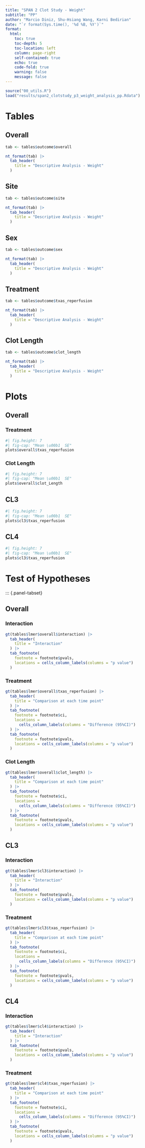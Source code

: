```yaml
---
title: "SPAN 2 Clot Study - Weight"
subtitle: "PP"
author: "Marcio Diniz, Shu-Hsiang Wang, Karni Bedirian"
date: "`r format(Sys.time(), '%d %B, %Y')`"
format: 
  html:
    toc: true
    toc-depth: 5
    toc-location: left
    column: page-right
    self-contained: true
    echo: true
    code-fold: true
    warning: false
    message: false
---
```


```r
source("00_utils.R") 
load("results/span2_clotstudy_p3_weight_analysis_pp.Rdata")
```

# Tables

::: {.panel-tabset}
## Overall


```r
tab <- tables$outcome$overall

nt_format(tab) |>
  tab_header(
    title = "Descriptive Analysis - Weight"
  ) 
```


## Site
```r
tab <- tables$outcome$site

nt_format(tab) |>
  tab_header(
    title = "Descriptive Analysis - Weight"
  ) 

```

## Sex
```r
tab <- tables$outcome$sex

nt_format(tab) |>
  tab_header(
    title = "Descriptive Analysis - Weight"
  ) 
```

## Treatment
```r
tab <- tables$outcome$txas_reperfusion

nt_format(tab) |>
  tab_header(
    title = "Descriptive Analysis - Weight"
  ) 
```

## Clot Length
```r
tab <- tables$outcome$clot_length

nt_format(tab) |>
  tab_header(
    title = "Descriptive Analysis - Weight"
  ) 
```

:::

# Plots 

::: {.panel-tabset}

## Overall

::: {.panel-tabset}

### Treatment

```r
#| fig.height: 7
#| fig-cap: "Mean \u00b1  SE"
plots$overall$txas_reperfusion
```

### Clot Length

```r
#| fig.height: 7
#| fig-cap: "Mean \u00b1  SE"
plots$overall$clot_Length
```

:::

## CL3

```r
#| fig.height: 7
#| fig-cap: "Mean \u00b1  SE"
plots$cl3$txas_reperfusion
```

## CL4

```r
#| fig.height: 7
#| fig-cap: "Mean \u00b1  SE"
plots$cl3$txas_reperfusion
```

:::

# Test of Hypotheses

::: {.panel-tabset}

## Overall

::: {.panel-tabset}

### Interaction

```r
gt(tables$lmer$overall$interaction) |>
  tab_header(
    title = "Interaction"
  ) |>
  tab_footnote(
    footnote = footnote$pvals,
    locations = cells_column_labels(columns = "p value")
  ) 
```

### Treatment

```r
gt(tables$lmer$overall$txas_reperfusion) |>
  tab_header(
    title = "Comparison at each time point"
  ) |>
  tab_footnote(
    footnote = footnote$ci,
    locations = 
      cells_column_labels(columns = "Difference (95%CI)")
  ) |>
  tab_footnote(
    footnote = footnote$pvals,
    locations = cells_column_labels(columns = "p value")
  ) 
```

### Clot Length

```r
gt(tables$lmer$overall$clot_length) |>
  tab_header(
    title = "Comparison at each time point"
  ) |>
  tab_footnote(
    footnote = footnote$ci,
    locations = 
      cells_column_labels(columns = "Difference (95%CI)")
  ) |>
  tab_footnote(
    footnote = footnote$pvals,
    locations = cells_column_labels(columns = "p value")
  ) 
```

:::

## CL3

::: {.panel-tabset}

### Interaction 

```r
gt(tables$lmer$cl3$interaction) |>
  tab_header(
    title = "Interaction"
  ) |>
  tab_footnote(
    footnote = footnote$pvals,
    locations = cells_column_labels(columns = "p value")
  ) 
```

### Treatment

```r
gt(tables$lmer$cl3$txas_reperfusion) |>
  tab_header(
    title = "Comparison at each time point"
  ) |>
  tab_footnote(
    footnote = footnote$ci,
    locations = 
      cells_column_labels(columns = "Difference (95%CI)")
  ) |>
  tab_footnote(
    footnote = footnote$pvals,
    locations = cells_column_labels(columns = "p value")
  ) 
```

:::

## CL4

::: {.panel-tabset}

### Interaction 

```r
gt(tables$lmer$cl4$interaction) |>
  tab_header(
    title = "Interaction"
  ) |>
  tab_footnote(
    footnote = footnote$pvals,
    locations = cells_column_labels(columns = "p value")
  ) 
```

### Treatment

```r
gt(tables$lmer$cl4$txas_reperfusion) |>
  tab_header(
    title = "Comparison at each time point"
  ) |>
  tab_footnote(
    footnote = footnote$ci,
    locations = 
      cells_column_labels(columns = "Difference (95%CI)")
  ) |>
  tab_footnote(
    footnote = footnote$pvals,
    locations = cells_column_labels(columns = "p value")
  ) 
```

:::